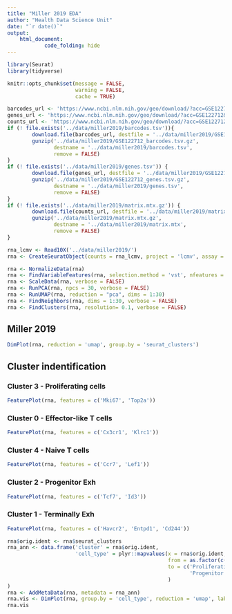 ```yaml
---
title: "Miller 2019 EDA"
author: "Health Data Science Unit"
date: "`r date()`"
output: 
    html_document:
            code_folding: hide
---
```


```r
library(Seurat)
library(tidyverse)

knitr::opts_chunk$set(message = FALSE,
                      warning = FALSE,
                      cache = TRUE)
```

```r
barcodes_url <- 'https://www.ncbi.nlm.nih.gov/geo/download/?acc=GSE122712&format=file&file=GSE122712%5Fbarcodes%2Etsv%2Egz'
genes_url <- 'https://www.ncbi.nlm.nih.gov/geo/download/?acc=GSE122712&format=file&file=GSE122712%5Fgenes%2Etsv%2Egz'
counts_url <- 'https://www.ncbi.nlm.nih.gov/geo/download/?acc=GSE122712&format=file&file=GSE122712%5Fmatrix%2Emtx%2Egz' 
if (! file.exists('../data/miller2019/barcodes.tsv')){
        download.file(barcodes_url, destfile = '../data/miller2019/GSE122712_barcodes.tsv.gz')
        gunzip('../data/miller2019/GSE122712_barcodes.tsv.gz',
               destname = '../data/miller2019/barcodes.tsv', 
               remove = FALSE)
}
if (! file.exists('../data/miller2019/genes.tsv')) {
        download.file(genes_url, destfile = '../data/miller2019/GSE122712_genes.tsv.gz')
        gunzip('../data/miller2019/GSE122712_genes.tsv.gz', 
               destname = '../data/miller2019/genes.tsv', 
               remove = FALSE)
}
if (! file.exists('../data/miller2019/matrix.mtx.gz')) {
        download.file(counts_url, destfile = '../data/miller2019/matrix.mtx.gz')
        gunzip('../data/miller2019/matrix.mtx.gz', 
               destname = '../data/miller2019/matrix.mtx', 
               remove = FALSE)
}
```

```r
rna_lcmv <- Read10X('../data/miller2019/')
rna <- CreateSeuratObject(counts = rna_lcmv, project = 'lcmv', assay = 'rna', min.cells = 1, min.features = 200)
```

```r
rna <- NormalizeData(rna)
rna <- FindVariableFeatures(rna, selection.method = 'vst', nfeatures = 3000)
rna <- ScaleData(rna, verbose = FALSE)
rna <- RunPCA(rna, npcs = 30, verbose = FALSE)
rna <- RunUMAP(rna, reduction = "pca", dims = 1:30)
rna <- FindNeighbors(rna, dims = 1:30, verbose = FALSE)
rna <- FindClusters(rna, resolution= 0.1, verbose = FALSE)
```

## Miller 2019 

```r
DimPlot(rna, reduction = 'umap', group.by = 'seurat_clusters')
```


## Cluster indentification

### Cluster 3 - Proliferating cells

```r
FeaturePlot(rna, features = c('Mki67', 'Top2a'))
```

### Cluster 0 - Effector-like T cells

```r
FeaturePlot(rna, features = c('Cx3cr1', 'Klrc1'))
```

### Cluster 4 - Naive T cells

```r
FeaturePlot(rna, features = c('Ccr7', 'Lef1'))
```

### Cluster 2 - Progenitor Exh

```r
FeaturePlot(rna, features = c('Tcf7', 'Id3'))
```

### Cluster 1 - Terminally Exh

```r
FeaturePlot(rna, features = c('Havcr2', 'Entpd1', 'Cd244'))
```

```r
rna$orig.ident <- rna$seurat_clusters
rna_ann <- data.frame('cluster' = rna$orig.ident,
                      'cell_type' = plyr::mapvalues(x = rna$orig.ident,
                                                    from = as.factor(c(3,0,4,2,1)), 
                                                    to = c('Proliferating', 'Effector', 'Naive',
                                                           'Progenitor Ex', 'Terminally Ex')
                                                    )
)
rna <- AddMetaData(rna, metadata = rna_ann)
rna.vis <- DimPlot(rna, group.by = 'cell_type', reduction = 'umap', label = TRUE) + NoLegend() + ggtitle('RNA')
rna.vis
```